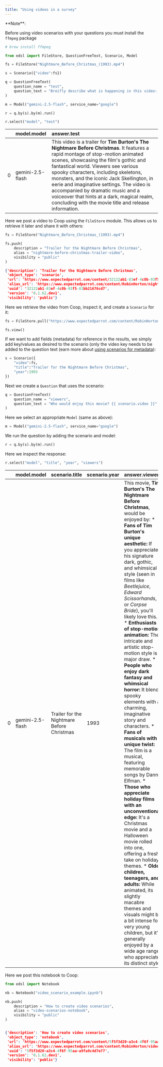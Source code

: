 ```yaml
---
title: "Using videos in a survey"
---
```


<Note>
**Note**:

Before using video scenarios with your questions you must install the `ffmpeg` package
</Note>

```bash
# brew install ffmpeg
```
```python
from edsl import FileStore, QuestionFreeText, Scenario, Model

fs = FileStore("Nightmare_Before_Christmas_(1993).mp4")

s = Scenario({"video":fs})

q = QuestionFreeText(
    question_name = "test",
    question_text = "Breifly describe what is happening in this video: {{ scenario.video }}"
)

m = Model("gemini-2.5-flash", service_name="google")

r = q.by(s).by(m).run()
```

```python
r.select("model", "test")
```

|  | model.model | answer.test |
| :--- | :--- | :--- |
| 0 | gemini-2.5-flash | This video is a trailer for **Tim Burton's The Nightmare Before Christmas**. It features a rapid montage of stop-motion animated scenes, showcasing the film's gothic and fantastical world. Viewers see various spooky characters, including skeletons, monsters, and the iconic Jack Skellington, in eerie and imaginative settings. The video is accompanied by dramatic music and a voiceover that hints at a dark, magical realm, concluding with the movie title and release information. |

Here we post a video to Coop using the `FileStore` module. This allows us to retrieve it later and share it with others:

```python
fs = FileStore("Nightmare_Before_Christmas_(1993).mp4")

fs.push(
    description = "Trailer for the Nightmare Before Christmas",
    alias = "nightmare-before-christmas-trailer-video",
    visibility = "public"
)
```

```json
{'description': 'Trailer for the Nightmare Before Christmas',
 'object_type': 'scenario',
 'url': 'https://www.expectedparrot.com/content/32122ab1-83ef-4c8b-93f5-81bb21676cd7',
 'alias_url': 'https://www.expectedparrot.com/content/RobinHorton/nightmare-before-christmas-trailer-video',
 'uuid': '32122ab1-83ef-4c8b-93f5-81bb21676cd7',
 'version': '0.1.62.dev1',
 'visibility': 'public'}
```

Here we retrieve the video from Coop, inspect it, and create a `Scenario` for it:

```python
fs = FileStore.pull("https://www.expectedparrot.com/content/RobinHorton/nightmare-before-christmas-trailer-video")
```

```python
fs.view()
```

If we want to add fields (metadata) for reference in the results, we simply add key/values as desired to the scenario (only the video key needs to be added to the question text (earn more about [using scenarios for metadata](/en/latest/scenarios)):

```python
s = Scenario({
    "video":fs,
    "title":"Trailer for the Nightmare Before Christmas",
    "year":1993
})
```

Next we create a `Question` that uses the scenario:

```python
q = QuestionFreeText(
    question_name = "viewers",
    question_text = "Who would enjoy this movie? {{ scenario.video }}"
)
```

Here we select an appropriate `Model` (same as above):

```python
m = Model("gemini-2.5-flash", service_name="google")
```

We run the question by adding the scenario and model:

```python
r = q.by(s).by(m).run()
```

Here we inspect the response:

```python
r.select("model", "title", "year", "viewers")
```

|  | model.model | scenario.title | scenario.year | answer.viewers |
| :--- | :--- | :--- | :--- | :--- |
| 0 | gemini-2.5-flash | Trailer for the Nightmare Before Christmas | 1993 | This movie, **Tim Burton's The Nightmare Before Christmas**, would be enjoyed by: * **Fans of Tim Burton's unique aesthetic:** If you appreciate his signature dark, gothic, and whimsical style (seen in films like *Beetlejuice*, *Edward Scissorhands*, or *Corpse Bride*), you'll likely love this. * **Enthusiasts of stop-motion animation:** The intricate and artistic stop-motion style is a major draw. * **People who enjoy dark fantasy and whimsical horror:** It blends spooky elements with a charming, imaginative story and characters. * **Fans of musicals with a unique twist:** The film is a musical, featuring memorable songs by Danny Elfman. * **Those who appreciate holiday films with an unconventional edge:** It's a Christmas movie and a Halloween movie rolled into one, offering a fresh take on holiday themes. * **Older children, teenagers, and adults:** While animated, its slightly macabre themes and visuals might be a bit intense for very young children, but it's generally enjoyed by a wide age range who appreciate its distinct style. |

Here we post this notebook to Coop:

```python
from edsl import Notebook

nb = Notebook("video_scenario_example.ipynb")

nb.push(
    description = "How to create video scenarios",
    alias = "video-scenarios-notebook",
    visibility = "public"
)
```

```json

{'description': 'How to create video scenarios',
 'object_type': 'notebook',
 'url': 'https://www.expectedparrot.com/content/5f5f3d20-a3c4-4f6f-95aa-a9fa9c4d7e77',
 'alias_url': 'https://www.expectedparrot.com/content/RobinHorton/video-scenarios-notebook',
 'uuid': '5f5f3d20-a3c4-4f6f-95aa-a9fa9c4d7e77',
 'version': '0.1.62.dev1',
 'visibility': 'public'}
```
